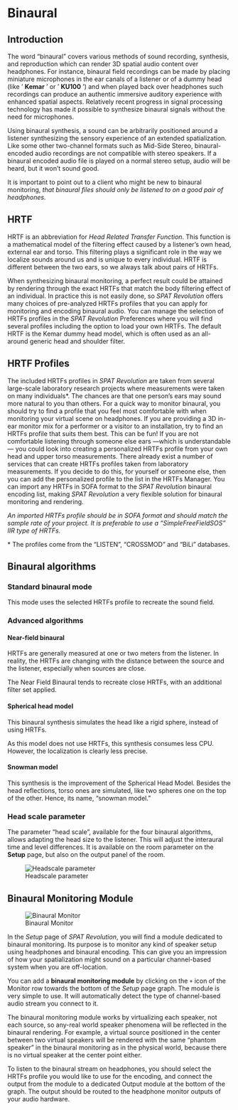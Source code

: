 # Binaural

## Introduction

The word “binaural” covers various methods of sound recording, synthesis, and reproduction which can render 3D spatial audio content over headphones. For instance, binaural field recordings can be made by placing miniature microphones in the ear canals of a listener or of a dummy head (like ’ **Kemar** ’ or ’ **KU100** ’) and when played back over headphones such recordings can produce an authentic immersive auditory experience with enhanced spatial aspects. Relatively recent progress in signal processing technology has made it possible to synthesize binaural signals without the need for microphones.

Using binaural synthesis, a sound can be arbitrarily positioned around a listener synthesizing the sensory experience of an extended spatialization. Like some other two-channel formats such as Mid-Side Stereo, binaural-encoded audio recordings are not compatible with stereo speakers. If a binaural encoded audio file is played on a normal stereo setup, audio will be heard, but it won’t sound good.

:::{.callout-warning}
 It is important to point out to a client who might be new to binaural monitoring, _that binaural files should only be listened to on a good pair of headphones._
:::

## HRTF

HRTF is an abbreviation for _Head Related Transfer Function_. This function is a mathematical model of the filtering effect caused by a listener’s own head, external ear and torso. This filtering plays a significant role in the way we localize sounds around us and is unique to every individual. HRTF is different between the two ears, so we always talk about pairs of HRTFs.

When synthesizing binaural monitoring, a perfect result could be attained by rendering through the exact HRTFs that match the body filtering effect of an individual. In practice this is not easily done, so _SPAT Revolution_ offers many choices of pre-analyzed HRTFs profiles that you can apply for monitoring and encoding binaural audio. You can manage the selection of HRTFs profiles in the _SPAT Revolution_ Preferences where you will find several profiles including the option to load your own HRTFs. The default HRTF is the Kemar dummy head model, which is often used as an all-around generic head and shoulder filter.

## HRTF Profiles

The included HRTFs profiles in _SPAT Revolution_ are taken from several large-scale laboratory research projects where measurements were taken on many individuals\*. The chances are that one person’s ears may sound more natural to you than others. For a quick way to monitor binaural, you should try to find a profile that you feel most comfortable with when monitoring your virtual scene on headphones. If you are providing a 3D in-ear monitor mix for a performer or a visitor to an installation, try to find an HRTFs profile that suits them best. This can be fun! If you are not comfortable listening through someone else ears —which is understandable— you could look into creating a personalized HRTFs profile from your own head and upper torso measurements. There already exist a number of services that can create HRTFs profiles taken from laboratory measurements. If you decide to do this, for yourself or someone else, then you can add the personalized profile to the list in the HRTFs Manager. You can import any HRTFs in SOFA format to the _SPAT Revolution_ binaural encoding list, making _SPAT Revolution_ a very flexible solution for binaural monitoring and rendering.

:::{.callout-warning}
 _An imported HRTFs profile should be in SOFA format and should match the sample rate of your project. It is preferable to use a “SimpleFreeFieldSOS” IIR type of HRTFs._
 
\* The profiles come from the “LISTEN”, “CROSSMOD” and “BiLi” databases.
:::


## Binaural algorithms

### Standard binaural mode

This mode uses the selected HRTFs profile to recreate the sound field.


### Advanced algorithms

#### Near-field binaural

HRTFs are generally measured at one or two meters from the listener.
In reality, the HRTFs are changing with the distance between the source and the listener, especially when sources are close.

The Near Field Binaural tends to recreate close HRTFs, with an additional filter set applied.

#### Spherical head model

This binaural synthesis simulates the head like a rigid sphere, instead of using HRTFs.

As this model does not use HRTFs, this synthesis consumes less CPU.
However, the localization is clearly less precise.

#### Snowman model

This synthesis is the improvement of the Spherical Head Model.
Besides the head reflections, torso ones are simulated, like two spheres one on the top of the other.
Hence, its name, “snowman model.”

### Head scale parameter

The parameter “head scale”, available for the four binaural algorithms, allows adapting the head size to the listener.
This will adjust the interaural time and level differences. 
It is available on the room parameter on the **Setup** page, but also on the output panel of the room.

![Headscale parameter](https://media.githubusercontent.com/media/FLUX-SE/doc_images/main/SpatR/Setup/HeadScaleParameter.png)


## Binaural Monitoring Module {#sec-binaural-monitoring}

![Binaural Monitor](https://media.githubusercontent.com/media/FLUX-SE/doc_images/main/SpatR/Setup/BinauralMonitor.png)

In the _Setup_ page of _SPAT Revolution_, you will find a module dedicated to binaural monitoring. Its purpose is to monitor any kind of speaker setup using headphones and binaural encoding. This can give you an impression of how your spatialization might sound on a particular channel-based system when you are off-location.

You can add a __binaural monitoring module__ by clicking on the ```+``` icon of the Monitor row towards the bottom of the _Setup_ page graph. The module is very simple to use. It will automatically detect the type of channel-based audio stream you connect to it.

The binaural monitoring module works by virtualizing each speaker, not each source, so any-real world speaker phenomena will be reflected in the binaural rendering. For example, a virtual source positioned in the center between two virtual speakers will be rendered with the same “phantom speaker” in the binaural monitoring as in the physical world, because there is no virtual speaker at the center point either.

To listen to the binaural stream on headphones, you should select the HRTFs profile you would like to use for the encoding, and connect the output from the module to a dedicated Output module at the bottom of the graph. The output should be routed to the headphone monitor outputs of your audio hardware.
